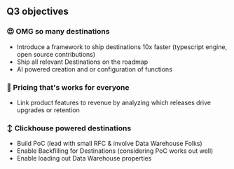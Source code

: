 ## Q3 objectives

### 😍 OMG so many destinations
- Introduce a framework to ship destinations 10x faster (typescript engine, open source contributions)
- Ship all relevant Destinations on the roadmap
- AI powered creation and or configuration of functions

### 🤑 Pricing that's works for everyone
- Link product features to revenue by analyzing which releases drive upgrades or retention

### ↕️ Clickhouse powered destinations
- Build PoC (lead with small RFC & involve Data Warehouse Folks)
- Enable Backfilling for Destinations (considering PoC works out well)
- Enable loading out Data Warehouse properties
